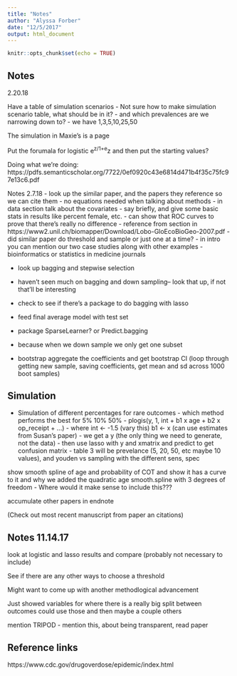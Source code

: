 ```yaml
---
title: "Notes"
author: "Alyssa Forber"
date: "12/5/2017"
output: html_document
---
```


```r
knitr::opts_chunk$set(echo = TRUE)
```

## Notes

2.20.18

Have a table of simulation scenarios
- Not sure how to make simulation scenario table, what should be in it?
- and which prevalences are we narrowing down to?
- we have 1,3,5,10,25,50

The simulation in Maxie's is a page

Put the forumala for logistic e^z/1+e^z and then put the starting values?


Doing what we're doing:
https://pdfs.semanticscholar.org/7722/0ef0920c43e6814d471b4f35c75fc97e13c6.pdf

Notes 2.7.18
- look up the similar paper, and the papers they reference so we can cite them
- no equations needed when talking about methods
- in data section talk about the covariates
- say briefly, and give some basic stats in results like percent female, etc.
- can show that ROC curves to prove that there's really no difference
- reference from section in https://www2.unil.ch/biomapper/Download/Lobo-GloEcoBioGeo-2007.pdf
- did similar paper do threshold and sample or just one at a time?
- in intro you can mention our two case studies along with other examples
- bioinformatics or statistics in medicine journals




- look up bagging and stepwise selection
- haven't seen much on bagging and down sampling-- look that up, if not that'll be interesting


- check to see if there's a package to do bagging with lasso
- feed final average model with test set
- package SparseLearner? or Predict.bagging
- because when we down sample we only get one subset

- bootstrap aggregate the coefficients and get bootstrap CI (loop through getting new sample, saving coefficients, get mean and sd across 1000 boot samples)


## Simulation

- Simulation of different percentages for rare outcomes
      - which method performs the best for 5% 10% 50%
      - plogis(y, 1, int + b1 x age + b2 x op_receipt + ...)
      - where int <- -1.5 (vary this) b1 <- x (can use estimates from Susan's paper)
      - we get a y (the only thing we need to generate, not the data)
      - then use lasso with y and xmatrix and predict to get confusion matrix 
      - table 3 will be prevelance (5, 20, 50, etc maybe 10 values), and youden vs sampling with the different sens, spec 


show smooth spline of age and probability of COT and show it has a curve to it and why we added the quadratic age
smooth.spline with 3 degrees of freedom
    - Where would it make sense to include this???


accumulate other papers in endnote

(Check out most recent manuscript from paper an citations)


## Notes 11.14.17


look at logistic and lasso results and compare (probably not necessary to include)

See if there are any other ways to choose a threshold

Might want to come up with another methodlogical advancement



Just showed variables for where there is a really big split between outcomes
could use those and then maybe a couple others

mention TRIPOD - mention this, about being transparent, read paper

## Reference links

https://www.cdc.gov/drugoverdose/epidemic/index.html



